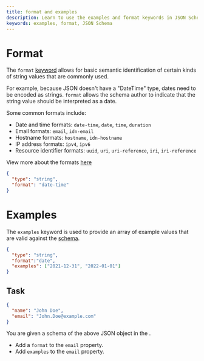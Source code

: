 ```yaml
---
title: format and examples
description: Learn to use the examples and format keywords in JSON Schema
keywords: examples, format, JSON Schema
---
```


# Format 

The `format` [keyword](https://json-schema.org/learn/glossary#subschema) allows for basic semantic identification of certain kinds of string values that are commonly used. 

For example, because JSON doesn't have a "DateTime" type, dates need to be encoded as strings. `format` allows the schema author to indicate that the string value should be interpreted as a date.

Some common formats include:
- Date and time formats: `date-time`, `date`, `time`, `duration`
- Email formats: `email`, `idn-email`
- Hostname formats: `hostname`, `idn-hostname`
- IP address formats: `ipv4`, `ipv6`
- Resource identifier formats: `uuid`, `uri`, `uri-reference`, `iri`, `iri-reference`

View more about the formats [here](https://json-schema.org/understanding-json-schema/reference/string#built-in-formats)

```json highlightLineStart={3}
{
  "type": "string",
  "format": "date-time"
}
```
# Examples 

The `examples` keyword is used to provide an array of example values that are valid against the [schema](https://json-schema.org/learn/glossary#schema).

```json highlightLineStart={4}
{
  "type": "string",
  "format":"date",
  "examples": ["2021-12-31", "2022-01-01"]
}
```
## Task

```json
{
  "name": "John Doe",
  "email": "John.Doe@example.com"
}
```

You are given a schema of the above JSON object in the <SideEditorLink/>. 
- Add a `format` to the `email` property.
- Add `examples` to the `email` property.
